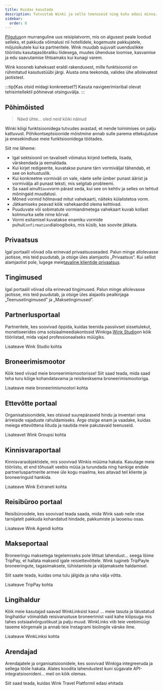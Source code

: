 ```yaml
---
title: Kuidas kasutada
description: Tutvustab Winki ja selle teenuseid ning kuhu edasi minna.
sidebar:
  order: 0
---
```


[Pilgutus](https://wink.travel)on murranguline uus reisiplatvorm, mis on algusest peale loodud selleks, et pakkuda võimalusi nii hotellidele, kogemuste pakkujatele, mõjuisikutele kui ka partneritele. Wink muudab sujuvalt uuenduslikke tööriistu kasutajasõbraliku liidesega, muutes ühenduse loomise, kasvamise ja edu saavutamise lihtsamaks kui kunagi varem.

Wink koosneb kaheksast eraldi rakendusest, mille funktsioonid on rühmitatud kasutustüübi järgi.
Alusta oma teekonda, valides ühe allolevatest jaotistest.

:::tip\[Kas otsid midagi konkreetset?]
Kasuta navigeerimisribal olevat tehisintellektil põhinevat otsinguvälja.
:::

## Põhimõisted

> Näed ühte... oled neid kõiki näinud

Winki kõigi funktsioonidega tutvudes avastad, et nende toimimises on palju kattuvust.
Põhikontseptsioonide mõistmine annab sulle parema ettekujutuse ja enesekindluse meie funktsioonidega töötades.

Siit me läheme:

* Igal sektsioonil on tavaliselt võimalus kirjeid loetleda, lisada, värskendada ja eemaldada.
* Kui kirjet redigeerite, kuvatakse punane tärn<Badge text="*" variant="danger" size="large" />
  vormiväljal tähendab, et see on kohustuslik.
* Kui konkreetne vormiväli on vale, näete selle ümber punast äärist ja vormivälja all punast teksti, mis selgitab probleemi.
* Sa saad ainult`Save`vorm pärast seda, kui see on kehtiv ja selles on tehtud mõningaid muudatusi.
* Mõned vormid hõlmavad mitut vahekaarti, näiteks külalistetoa vorm.
* Jätkamiseks peavad kõik vahekaardid olema kehtivad.
* Puuduvate või sobimatute vormiandmetega vahekaart kuvab kollast kolmnurka<Badge text="⚠️" variant="caution" size="large" />
  selle nime kõrval.
* Vormi esitamisel kuvatakse enamiku vormide puhul`Confirmation`dialoogiboks, mis küsib, kas soovite jätkata.

## Privaatsus

Igal portaalil võivad olla erinevad privaatsusseaded. Palun minge allolevasse jaotisse, mis teid puudutab, ja otsige üles alamjaotis „Privaatsus“. Kui sellist alamjaotist pole, lugege meie[tavaline klientide privaatsus](/booking-engine/privacy).

## Tingimused

Igal portaalil võivad olla erinevad tingimused. Palun minge allolevasse jaotisse, mis teid puudutab, ja otsige üles alajaotis pealkirjaga „Teenusetingimused” ja „Maksetingimused”.

## Partnerlusportaal

Partneritele, kes soovivad õppida, kuidas teenida passiivset sissetulekut, monetiseerides oma sotsiaalmeediakontosid Winkiga.[Wink Studio](https://studio.wink.travel)on kõik tööriistad, mida vajad professionaalseks müügiks.

<LinkButton href="/studio/what-is-studio">
  Lisateave Wink Studio kohta
</LinkButton>


## Broneerimismootor

Kõik teed viivad meie broneerimismootorisse! Siit saad teada, mida saad teha turu kõige kohandatavama ja reisikesksema broneerimismootoriga.

<LinkButton href="/booking-engine/in-a-nutshell">
  Lisateave meie broneerimismootori kohta
</LinkButton>


## Ettevõtte portaal

Organisatsioonidele, kes otsivad suurepäraseid hindu ja inventari oma ärireiside vajaduste rahuldamiseks. Ärge otsige enam ja vaadake, kuidas meiega ettevõttena liituda ja nautida meie pakutavaid teenuseid.

<LinkButton href="/corporate/what-is-group">
  Lisateavet Wink Groupsi kohta
</LinkButton>


## Kinnisvaraportaal

Kinnisvaraobjektidele, mis soovivad Winkis müüma hakata. Kasutage meie tööriistu, et end tõhusalt veebis müüa ja turundada ning hankige endale partnerluspartnerite armee üle kogu maailma, kes aitavad teil kliente ja broneeringuid hankida.

<LinkButton href="/extranet/what-is-extranet">
  Lisateave Wink Extraneti kohta
</LinkButton>


## Reisibüroo portaal

Reisibüroodele, kes soovivad teada saada, mida Wink saab neile otse tarnijatelt pakkuda kohandatud hindade, pakkumiste ja laoseisu osas.

<LinkButton href="/travel-agent/what-is-agent">
  Lisateave Wink Agendi kohta
</LinkButton>


## Makseportaal

Broneeringu maksetega tegelemiseks pole lihtsat lahendust... seega lõime TripPay, et hallata makseid igale reisiettevõttele. Wink tugineb TripPayle broneeringute, tagasimaksete, tühistamiste ja väljamaksete haldamisel.

Siit saate teada, kuidas oma tulu jälgida ja raha välja võtta.

<LinkButton href="/payment/what-is-trip-pay">
  Lisateave TripPay kohta
</LinkButton>


## Lingihaldur

Kõik meie kasutajad saavad WinkLinksist kasu! ... meie tasuta ja täiustatud lingihaldur võimaldab reisivarustuse broneerimist vaid kahe klõpsuga mis tahes sotsiaalvõrgustikust ja palju muud.
WinkLinks viib teie veebimüügi taseme kõrgemale ja annab teie Instagrami biolingile värske ilme.

<LinkButton href="/link-manager/wink-links">
  Lisateave WinkLinksi kohta
</LinkButton>


## Arendajad

Arendajatele ja organisatsioonidele, kes soovivad Winkiga integreeruda ja sellega tööle hakata. Alates koodita lahendustest kuni sügavate API-integratsioonideni... meil on kõik olemas.

<LinkButton href="/developers/build-on-wink">
  Siit saad teada, kuidas Wink Travel Platformil edasi ehitada
</LinkButton>

